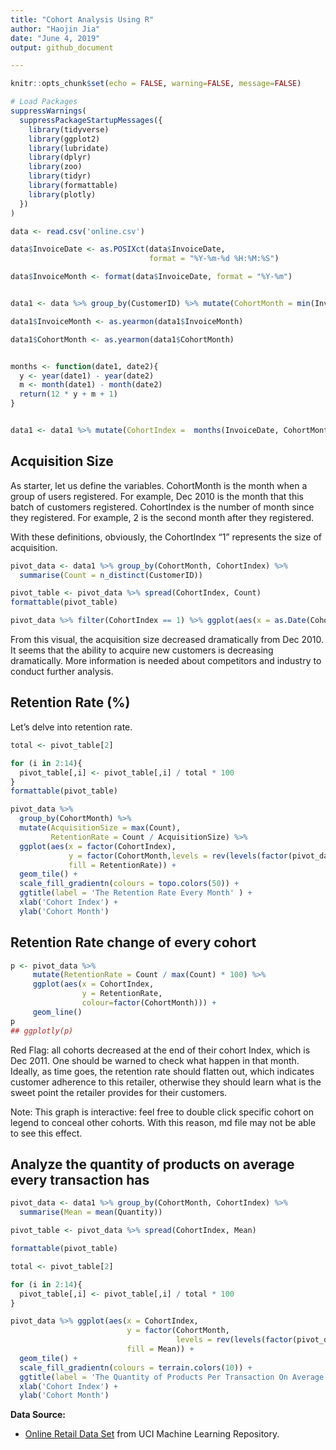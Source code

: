 ---
title: "Cohort Analysis Using R"
author: "Haojin Jia"
date: "June 4, 2019"
output: github_document

---

```{r setup, include=FALSE}
knitr::opts_chunk$set(echo = FALSE, warning=FALSE, message=FALSE)
```

```{r}
# Load Packages
suppressWarnings(
  suppressPackageStartupMessages({
    library(tidyverse)
    library(ggplot2)
    library(lubridate)
    library(dplyr)
    library(zoo)
    library(tidyr)
    library(formattable)
    library(plotly)
  })
)
```

```{r}
data <- read.csv('online.csv')
```

```{r}
data$InvoiceDate <- as.POSIXct(data$InvoiceDate,
                               format = "%Y-%m-%d %H:%M:%S")

data$InvoiceMonth <- format(data$InvoiceDate, format = "%Y-%m")


data1 <- data %>% group_by(CustomerID) %>% mutate(CohortMonth = min(InvoiceMonth))

data1$InvoiceMonth <- as.yearmon(data1$InvoiceMonth)

data1$CohortMonth <- as.yearmon(data1$CohortMonth)


months <- function(date1, date2){
  y <- year(date1) - year(date2) 
  m <- month(date1) - month(date2)
  return(12 * y + m + 1)
}


data1 <- data1 %>% mutate(CohortIndex =  months(InvoiceDate, CohortMonth))
```




## Acquisition Size

As starter, let us define the variables. CohortMonth is the month when a group of users registered. For example, Dec 2010 is the month that this batch of customers registered. CohortIndex is the number of month since they registered. For example, 2 is the second month after they registered. 

With these definitions, obviously, the CohortIndex "1" represents the size of acquisition.

```{r}
pivot_data <- data1 %>% group_by(CohortMonth, CohortIndex) %>% 
  summarise(Count = n_distinct(CustomerID))

pivot_table <- pivot_data %>% spread(CohortIndex, Count)
formattable(pivot_table)
```
```{r}
pivot_data %>% filter(CohortIndex == 1) %>% ggplot(aes(x = as.Date(CohortMonth), y = Count)) + geom_line()
```

From this visual, the acquisition size decreased dramatically from Dec 2010. It seems that the ability to acquire new customers is decreasing dramatically. More information is needed about competitors and industry to conduct further analysis.

## Retention Rate (%)
Let's delve into retention rate.
```{r}
total <- pivot_table[2]

for (i in 2:14){
  pivot_table[,i] <- pivot_table[,i] / total * 100
}
formattable(pivot_table)
```

```{r}
pivot_data %>% 
  group_by(CohortMonth) %>% 
  mutate(AcquisitionSize = max(Count), 
         RetentionRate = Count / AcquisitionSize) %>%
  ggplot(aes(x = factor(CohortIndex), 
             y = factor(CohortMonth,levels = rev(levels(factor(pivot_data$CohortMonth)))), 
             fill = RetentionRate)) + 
  geom_tile() + 
  scale_fill_gradientn(colours = topo.colors(50)) +
  ggtitle(label = 'The Retention Rate Every Month' ) +
  xlab('Cohort Index') +
  ylab('Cohort Month')
```

## Retention Rate change of every cohort
```{r}
p <- pivot_data %>% 
     mutate(RetentionRate = Count / max(Count) * 100) %>%
     ggplot(aes(x = CohortIndex, 
                y = RetentionRate, 
                colour=factor(CohortMonth))) + 
     geom_line()
p
## ggplotly(p)
```
Red Flag: all cohorts decreased at the end of their cohort Index, which is Dec 2011. One should be warned to check what happen in that month. Ideally, as time goes, the retention rate should flatten out, which indicates customer adherence to this retailer, otherwise they should learn what is the sweet point the retailer provides for their customers.

Note: This graph is interactive: feel free to double click specific cohort on legend to conceal other cohorts. With this reason, md file may not be able to see this effect. 

## Analyze the quantity of products on average every transaction has 
```{r}
pivot_data <- data1 %>% group_by(CohortMonth, CohortIndex) %>% 
  summarise(Mean = mean(Quantity))

pivot_table <- pivot_data %>% spread(CohortIndex, Mean)

formattable(pivot_table)
```

```{r}
total <- pivot_table[2]

for (i in 2:14){
  pivot_table[,i] <- pivot_table[,i] / total * 100
}

pivot_data %>% ggplot(aes(x = CohortIndex, 
                          y = factor(CohortMonth,
                                     levels = rev(levels(factor(pivot_data$CohortMonth)))), 
                          fill = Mean)) + 
  geom_tile() + 
  scale_fill_gradientn(colours = terrain.colors(10)) + 
  ggtitle(label = 'The Quantity of Products Per Transaction On Average' ) +
  xlab('Cohort Index') +
  ylab('Cohort Month')
```

**Data Source: **

-  [Online Retail Data Set](https://archive.ics.uci.edu/ml/datasets/online+retail) from UCI Machine Learning Repository. 
